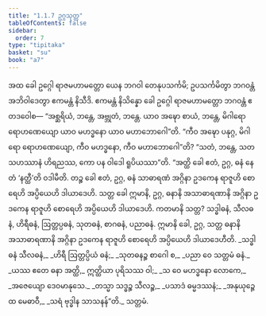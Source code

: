 ```yaml
---
title: "1.1.7 ဥဂ္ဂသုတ္တ"
tableOfContents: false
sidebar:
  order: 7
type: "tipitaka"
basket: "su"
book: "a7"
---
```



<DynamicBreadcrumb />

<Division number="7" book="a7" e="ch" v="16" p="400">

<Paragraph number="43" book="a7">
အထ ခေါ ဥဂ္ဂေါ ရာဇမဟာမတ္တော ယေန ဘဂဝါ တေနုပသင်္ကမိ; ဥပသင်္ကမိတွာ ဘဂဝန္တံ အဘိဝါဒေတွာ ဧကမန္တံ နိသီဒိ. ဧကမန္တံ နိသိန္နော ခေါ ဥဂ္ဂေါ ရာဇမဟာမတ္တော ဘဂဝန္တံ ဧတဒဝေါစ—
</Paragraph>

<Paragraph number="44" book="a7">
“အစ္ဆရိယံ, ဘန္တေ, အဗ္ဘုတံ, ဘန္တေ. ယာဝ အဍ္ဎော စာယံ, ဘန္တေ, မိဂါရော ရောဟဏေယျော ယာဝ မဟဒ္ဓနော ယာဝ မဟာဘောဂေါ”တိ. “ကီဝ အဍ္ဎော ပနုဂ္ဂ, မိဂါရော ရောဟဏေယျော, ကီဝ မဟဒ္ဓနော, ကီဝ မဟာဘောဂေါ”တိ? “သတံ, ဘန္တေ, သတသဟဿာနံ ဟိရညဿ, ကော ပန ဝါဒေါ ရူပိယဿာ”တိ. “အတ္ထိ ခေါ ဧတံ, ဥဂ္ဂ, ဓနံ နေတံ ‘နတ္ထီ’တိ ဝဒါမီတိ. တဉ္စ ခေါ ဧတံ, ဥဂ္ဂ, ဓနံ သာဓာရဏံ အဂ္ဂိနာ ဥဒကေန ရာဇူဟိ စောရေဟိ အပ္ပိယေဟိ ဒါယာဒေဟိ. သတ္တ ခေါ ဣမာနိ, ဥဂ္ဂ, ဓနာနိ အသာဓာရဏာနိ အဂ္ဂိနာ ဥဒကေန ရာဇူဟိ စောရေဟိ အပ္ပိယေဟိ ဒါယာဒေဟိ. ကတမာနိ သတ္တ? သဒ္ဓါဓနံ, သီလဓနံ, ဟိရီဓနံ, ဩတ္တပ္ပဓနံ, သုတဓနံ, စာဂဓနံ, ပညာဓနံ. ဣမာနိ ခေါ, ဥဂ္ဂ, သတ္တ ဓနာနိ အသာဓာရဏာနိ အဂ္ဂိနာ ဥဒကေန ရာဇူဟိ စောရေဟိ အပ္ပိယေဟိ ဒါယာဒေဟီတိ.
</Paragraph>

<Paragraph number="45" type="verses" book="a7">
_သဒ္ဓါဓနံ သီလဓနံ,_  
_ဟိရီ ဩတ္တပ္ပိယံ ဓနံ;_  
_သုတဓနဉ္စ စာဂေါ စ,_  
_ပညာ ဝေ သတ္တမံ ဓနံ._  

</Paragraph>

<Paragraph number="46" type="verses" book="a7">
_ယဿ ဧတေ ဓနာ အတ္ထိ,_  
ဣတ္ထိယာ ပုရိသဿ ဝါ;_  
_သ ဝေ မဟဒ္ဓနော လောကေ,_  
_အဇေယျော ဒေဝမာနုသေ._  

</Paragraph>

<Paragraph number="47" type="verses" book="a7">
_တသ္မာ သဒ္ဓဉ္စ သီလဉ္စ,_  
_ပသာဒံ ဓမ္မဒဿနံ;_  
_အနုယုဉ္ဇေထ မေဓာဝီ,_  
_သရံ ဗုဒ္ဓါန သာသနန်”တိ._  


</Paragraph>
</Division>

<Paragraph number="48" type="center" book="a7">
သတ္တမံ.
</Paragraph>